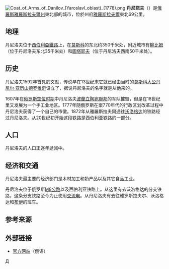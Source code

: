 {{coord|58|11|N|40|10|E|display=title}}
[[File:Coat_of_Arms_of_Danilov_(Yaroslavl_oblast)_(1778).png|right]]
'''丹尼諾夫'''（{{lang-ru|Дани́лов}}）是[[俄羅斯|俄羅斯]][[雅羅斯拉夫爾州|雅羅斯拉夫爾州]]東北部的城市，位於州府[[雅羅斯拉夫爾|雅羅斯拉夫爾]]東北69公里。

== 地理 ==
丹尼洛夫位于[[西伯利亞鐵路|西伯利亞鐵路]]上，在[[莫斯科|莫斯科]]的东北约350千米处，附近城市有[[柳比姆|柳比姆]]（位于丹尼洛夫东北35千米处）和[[圖塔耶夫|圖塔耶夫]]（位于丹尼洛夫西南50千米处）。

== 历史 ==

丹尼洛夫1592年首見於文獻，传说早在13世纪末它就已经由当时的[[莫斯科大公|莫斯科大公]][[丹尼尔·亚历山德罗维奇|丹尼尔·亚历山德罗维奇]]设立了，据说丹尼洛夫的名字就是从他来的。

1607年在[[俄罗斯空位时期|俄罗斯空位时期]]中丹尼洛夫[[波蘭立陶宛聯邦|波蘭立陶宛聯邦]]的军队摧毁，但是在18世纪里又发展为一个手工业地区。1777年随俄罗斯在案770年代的行政区划改革过程中丹尼洛夫获得了一个自己的市徽。1872年从雅羅斯拉夫爾通往[[沃洛格达|沃洛格达]]的铁路经过丹尼洛夫。从20世纪初开始这段铁路是西伯利亚铁路的一部分。

== 人口 ==
丹尼洛夫的人口正逐年遞減中。

{{ru-census|p2010=15,861|p2002=17,245|p1989=18,857}}

== 经济和交通 ==
丹尼洛夫最主要的经济部门是木材加工和奶产品以及其它食品工业。

丹尼洛夫位于俄罗斯[[M8公路_(俄羅斯)|M8公路]]以及西伯利亚铁路上。从这里有去沃洛格达的分支铁路，这条分支铁路至今为止使用[[交流电|交流电]]。从丹尼洛夫有去往雅罗斯拉夫尔、沃洛格达和[[布伊|布伊]]的班车。

== 参考来源 ==
{{reflist}}

== 外部链接 ==
{{Commonscat|Danilov|丹尼洛夫}}
* [http://www.adm.yar.ru/power/mest/danilov/danilrus.html 官方网站]{{Wayback|url=http://www.adm.yar.ru/power/mest/danilov/danilrus.html |date=20200410104257 }}（俄语）

{{雅羅斯拉夫爾州行政區劃}}

[[Category:雅羅斯拉夫爾州城市|Д]]